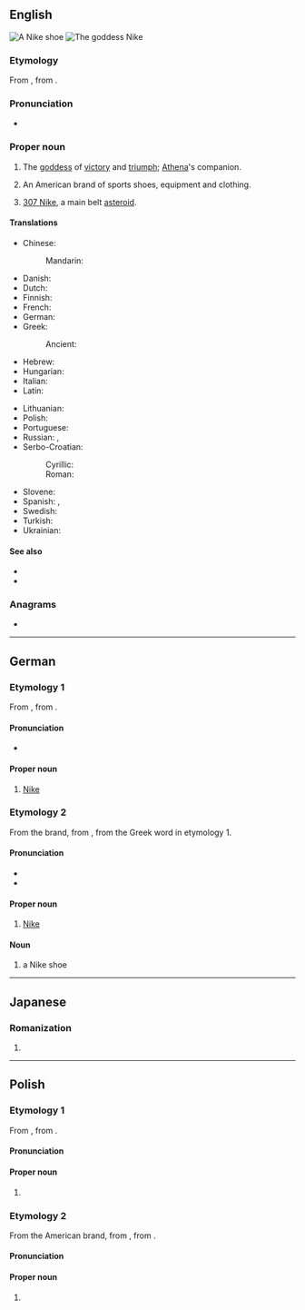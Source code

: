 {{also|Niké}}
==English==
{{wikipedia|Nike (mythology)}}
{{wikipedia|Nike Inc.}}

[[File:Zoom elite 2.png|thumb|right|A '''Nike''' shoe]]
[[File:Goddess Nike.jpg|thumb|right|The goddess '''Nike''']]

===Etymology===
From {{etyl|grc|en}} {{m|grc|Νίκη}}, from {{m|grc|νίκη||victory}}.

===Pronunciation===
* {{IPA|en|/ˈnaɪki/}}

===Proper noun===
{{en-proper noun}}

# {{lb|en|Greek god}} The [[goddess]] of [[victory]] and [[triumph]]; [[Athena]]'s companion.
# An American brand of sports shoes, equipment and clothing.
# {{lb|en|astronomy}} [[307 Nike]], a main belt [[asteroid]].

====Translations====
{{trans-top|Greek goddess of victory}}
* Chinese:
*: Mandarin: {{t|cmn|尼刻|tr=Níkè|sc=Hani}}
* Danish: {{t|da|Nike|f}}
* Dutch: {{t|nl|Nikè|f}}
* Finnish: {{t|fi|Nike|f}}
* French: {{t|fr|Niké|f}}
* German: {{t+|de|Nike|f}}
* Greek: {{t+|el|Νίκη|f}}
*: Ancient: {{t|grc|Νίκη|f}}
* Hebrew: {{t|he|ניקה|f|sc=Hebr}}
* Hungarian: {{t+|hu|Niké}}
* Italian: {{t|it|Nike}}
* Latin: {{t|la|Nice|f}}
{{trans-mid}}
* Lithuanian: {{t|lt|Nikė|f}}
* Polish: {{t+|pl|Nike|f}}
* Portuguese: {{t+|pt|Nice|f}}
* Russian: {{t+|ru|Ни́ка|f}}, {{t|ru|Нике|f}}
* Serbo-Croatian:
*: Cyrillic: {{t|sh|Ника|f|sc=Cyrl}}
*: Roman: {{t+|sh|Nika|f}}
* Slovene: {{t|sl|Nike|f}}
* Spanish: {{t|es|Niké}}, {{t|es|Nice}}
* Swedish: {{t|sv|Nike|f}}
* Turkish: {{t|tr|Nike|f}}
* Ukrainian: {{t|uk|Ніке|f}}
{{trans-bottom}}

====See also====
* {{l|en|Nikes}}
* {{l|en|Victoria}}

===Anagrams===
* {{anagrams|en|a=eikn|Enki|inke|kine|kine-}}

----

==German==

===Etymology 1===
From {{der|de|grc|Νίκη}}, from {{m|grc|νίκη||victory}}.

====Pronunciation====
* {{IPA|de|/ˈniːkə/|/ˈniːke/}}

====Proper noun====
{{de-proper noun|f|Nikes}}

# {{lb|de|Greek mythology}} [[#English|Nike]]

===Etymology 2===
From the brand, from {{der|de|en|Nike}}, from the Greek word in etymology 1.

====Pronunciation====
* {{IPA|de|/ˈnaɪ̯ki/}}
* {{IPA|de|/naɪ̯k/}}

====Proper noun====
{{de-proper noun|n|Nikes}}

# [[#English|Nike]] {{gloss|company}}

====Noun====
{{de-noun|m|Nikes|gen2=Nike|Nikes}}

# a Nike shoe

----

==Japanese==

===Romanization===
{{ja-romaji}}

# {{ja-romanization of|ニケ}}

----

==Polish==
{{wp|lang=pl}}

===Etymology 1===
From {{bor|pl|grc|Νίκη}}, from {{m|grc|νίκη||victory}}.

====Pronunciation====
{{pl-p|a=LL-Q809 (pol)-Olaf-Nike.wav}}

====Proper noun====
{{pl-proper noun|f|indecl=yes}}

# {{l|en|Nike}} {{gloss|Greek goddess}}

===Etymology 2===
From the American brand, from {{der|pl|en|Nike}}, from {{der|en|grc|Νίκη}}.

====Pronunciation====
{{pl-p|najki|h=Ni.ki|r=ajki}}

====Proper noun====
{{pl-proper noun|f|indecl=yes}}

# {{l|en|Nike}} {{gloss|company}}

{{c|pl|Greek deities}}